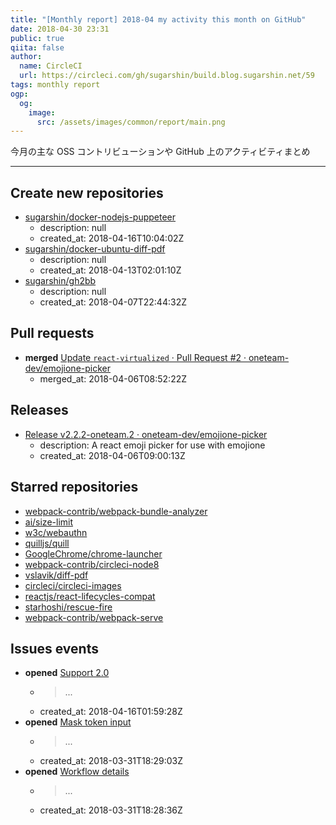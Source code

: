 ```yaml
---
title: "[Monthly report] 2018-04 my activity this month on GitHub"
date: 2018-04-30 23:31
public: true
qiita: false
author:
  name: CircleCI
  url: https://circleci.com/gh/sugarshin/build.blog.sugarshin.net/59
tags: monthly report
ogp:
  og:
    image:
      src: /assets/images/common/report/main.png
---
```


今月の主な OSS コントリビューションや GitHub 上のアクティビティまとめ

***

## Create new repositories

- [sugarshin/docker-nodejs-puppeteer](https://github.com/sugarshin/docker-nodejs-puppeteer)
  - description: null
  - created_at: 2018-04-16T10:04:02Z
- [sugarshin/docker-ubuntu-diff-pdf](https://github.com/sugarshin/docker-ubuntu-diff-pdf)
  - description: null
  - created_at: 2018-04-13T02:01:10Z
- [sugarshin/gh2bb](https://github.com/sugarshin/gh2bb)
  - description: null
  - created_at: 2018-04-07T22:44:32Z

## Pull requests

- **merged** [Update `react-virtualized` · Pull Request #2 · oneteam-dev/emojione-picker](https://github.com/oneteam-dev/emojione-picker/pull/2)
  - merged_at: 2018-04-06T08:52:22Z

## Releases

- [Release v2.2.2-oneteam.2 · oneteam-dev/emojione-picker](https://github.com/oneteam-dev/emojione-picker/releases/tag/v2.2.2-oneteam.2)
  - description: A react emoji picker for use with emojione
  - created_at: 2018-04-06T09:00:13Z

## Starred repositories

- [webpack-contrib/webpack-bundle-analyzer](https://github.com/webpack-contrib/webpack-bundle-analyzer)
- [ai/size-limit](https://github.com/ai/size-limit)
- [w3c/webauthn](https://github.com/w3c/webauthn)
- [quilljs/quill](https://github.com/quilljs/quill)
- [GoogleChrome/chrome-launcher](https://github.com/GoogleChrome/chrome-launcher)
- [webpack-contrib/circleci-node8](https://github.com/webpack-contrib/circleci-node8)
- [vslavik/diff-pdf](https://github.com/vslavik/diff-pdf)
- [circleci/circleci-images](https://github.com/circleci/circleci-images)
- [reactjs/react-lifecycles-compat](https://github.com/reactjs/react-lifecycles-compat)
- [starhoshi/rescue-fire](https://github.com/starhoshi/rescue-fire)
- [webpack-contrib/webpack-serve](https://github.com/webpack-contrib/webpack-serve)

## Issues events

- **opened** [Support 2.0](https://github.com/sugarshin/mo/issues/39)
  - > ...
  - created_at: 2018-04-16T01:59:28Z
- **opened** [Mask token input](https://github.com/sugarshin/mo/issues/29)
  - > ...
  - created_at: 2018-03-31T18:29:03Z
- **opened** [Workflow details](https://github.com/sugarshin/mo/issues/28)
  - > ...
  - created_at: 2018-03-31T18:28:36Z
